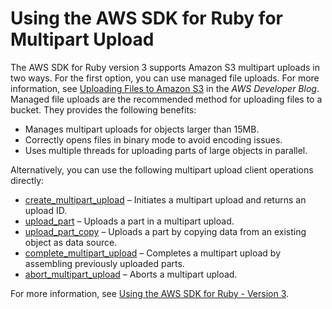 # Using the AWS SDK for Ruby for Multipart Upload<a name="uploadobjusingmpu-ruby-sdk"></a>

The AWS SDK for Ruby version 3 supports Amazon S3 multipart uploads in two ways\. For the first option, you can use managed file uploads\. For more information, see [Uploading Files to Amazon S3](https://aws.amazon.com/blogs/developer/uploading-files-to-amazon-s3/) in the *AWS Developer Blog*\. Managed file uploads are the recommended method for uploading files to a bucket\. They provides the following benefits:
+ Manages multipart uploads for objects larger than 15MB\.
+ Correctly opens files in binary mode to avoid encoding issues\.
+ Uses multiple threads for uploading parts of large objects in parallel\.

Alternatively, you can use the following multipart upload client operations directly:
+ [create\_multipart\_upload](https://docs.aws.amazon.com/sdk-for-ruby/v3/api/Aws/S3/Client.html#create_multipart_upload-instance_method) – Initiates a multipart upload and returns an upload ID\.
+ [upload\_part](https://docs.aws.amazon.com/sdk-for-ruby/v3/api/Aws/S3/Client.html#upload_part-instance_method) – Uploads a part in a multipart upload\.
+ [upload\_part\_copy](https://docs.aws.amazon.com/sdk-for-ruby/v3/api/Aws/S3/Client.html#upload_part_copy-instance_method) – Uploads a part by copying data from an existing object as data source\.
+ [complete\_multipart\_upload](https://docs.aws.amazon.com/sdk-for-ruby/v3/api/Aws/S3/Client.html#complete_multipart_upload-instance_method) – Completes a multipart upload by assembling previously uploaded parts\.
+ [abort\_multipart\_upload](https://docs.aws.amazon.com/sdk-for-ruby/v3/api/Aws/S3/Client.html#abort_multipart_upload-instance_method) – Aborts a multipart upload\.

For more information, see [Using the AWS SDK for Ruby \- Version 3](UsingTheMPRubyAPI.mdx)\.